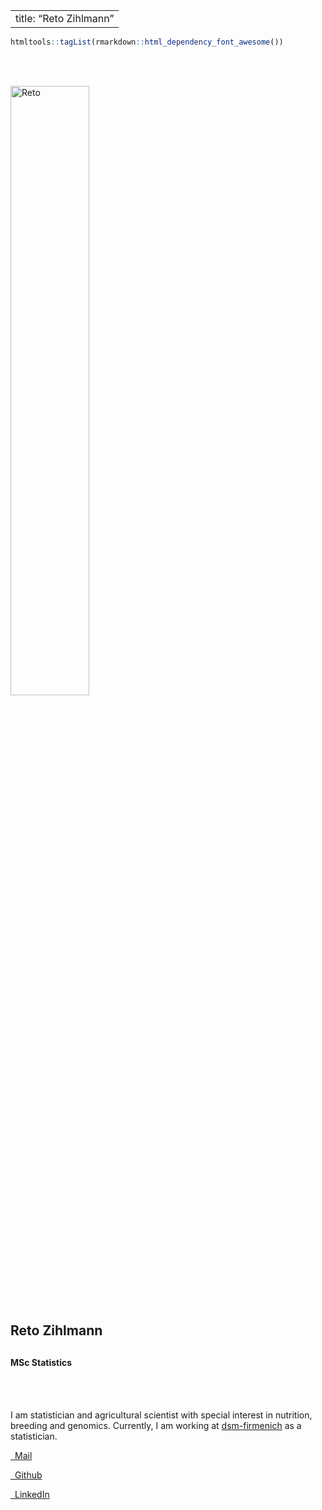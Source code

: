<style>
  .title{
    display: none;
  }
</style>

---
title: "Reto Zihlmann"
---



```r
htmltools::tagList(rmarkdown::html_dependency_font_awesome())
```

<head>
   <title>Reto Zihlmann</title>
</head>


<br>
<br>

<div class="column-left">
<img class="round" src = "img/newportrait.JPG" alt = "Reto" width = 50%>
<br>
<h2>Reto Zihlmann<h2>
<h4>MSc Statistics<h4>
</div>



<div class="column-right">

<br>
<br>

I am statistician and agricultural scientist with special interest in nutrition, breeding and genomics. Currently, I am working at [dsm-firmenich](https://www.dsm-firmenich.com/) as a statistician.
<br>

<a class="largelink" href="mailto:retozihlmann@outlook.com">
<p><i class="fa fa-envelope"></i>&ensp;Mail</p>
</a>

<a class="largelink" href="https://github.com/retodomax">
<p><i class="fa fa-github"></i>&ensp;Github</p>
</a>

<a class="largelink" href="https://www.linkedin.com/in/reto-zihlmann-271305160/">
<p><i class="fa fa-linkedin"></i>&ensp;LinkedIn</p>
</a>

</div>

